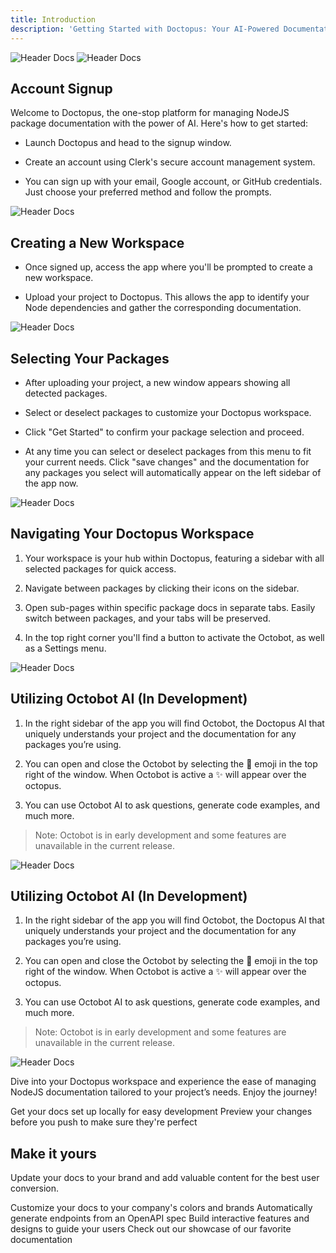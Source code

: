 ```yaml
---
title: Introduction
description: 'Getting Started with Doctopus: Your AI-Powered Documentation Browser for NodeJS Packages'
---
```


<img
  className="block dark:hidden"
  src="/images/headerdocs3.png"
  alt="Header Docs"
/>
<img
  className="hidden dark:block"
  src="/images/headerdocs3.png"
  alt="Header Docs"
/>

## Account Signup

Welcome to Doctopus, the one-stop platform for managing NodeJS package documentation with the power of AI. Here's how to get started:

- Launch Doctopus and head to the signup window.

- Create an account using Clerk's secure account management system.

- You can sign up with your email, Google account, or GitHub credentials. Just choose your preferred method and follow the prompts.

<img
  src="/images/accountsignup.png"
  alt="Header Docs"
/>

## Creating a New Workspace

- Once signed up, access the app where you'll be prompted to create a new workspace.

- Upload your project to Doctopus. This allows the app to identify your Node dependencies and gather the corresponding documentation.

<img
  src="/images/accountsignup.png"
  alt="Header Docs"
/>

## Selecting Your Packages

- After uploading your project, a new window appears showing all detected packages.

- Select or deselect packages to customize your Doctopus workspace.

- Click "Get Started" to confirm your package selection and proceed.

- At any time you can select or deselect packages from this menu to fit your current needs. Click "save changes" and the documentation for any packages you select will automatically appear on the left sidebar of the app now.

<img
  src="/images/packageselect.png"
  alt="Header Docs"
/>

## Navigating Your Doctopus Workspace

1. Your workspace is your hub within Doctopus, featuring a sidebar with all selected packages for quick access.

2. Navigate between packages by clicking their icons on the sidebar.

3. Open sub-pages within specific package docs in separate tabs. Easily switch between packages, and your tabs will be preserved.

4. In the top right corner you'll find a button to activate the Octobot, as well as a Settings menu.

<img
  src="/images/mainscreen.png"
  alt="Header Docs"
/>

## Utilizing Octobot AI (In Development)

1. In the right sidebar of the app you will find Octobot, the Doctopus AI that uniquely understands your project and the documentation for any packages you’re using.

2. You can open and close the Octobot by selecting the 🐙 emoji in the top right of the window. When Octobot is active a ✨ will appear over the octopus.

3. You can use Octobot AI to ask questions, generate code examples, and much more.

> Note: Octobot is in early development and some features are unavailable in the current release.

<img
  src="/images/octobot.png"
  alt="Header Docs"
/>

## Utilizing Octobot AI (In Development)

1. In the right sidebar of the app you will find Octobot, the Doctopus AI that uniquely understands your project and the documentation for any packages you’re using.

2. You can open and close the Octobot by selecting the 🐙 emoji in the top right of the window. When Octobot is active a ✨ will appear over the octopus.

3. You can use Octobot AI to ask questions, generate code examples, and much more.

> Note: Octobot is in early development and some features are unavailable in the current release.

<img
  src="/images/octobot.png"
  alt="Header Docs"
/>

Dive into your Doctopus workspace and experience the ease of managing NodeJS documentation tailored to your project’s needs. Enjoy the journey!

<CardGroup cols={2}>
  <Card
    title="Edit Your Docs"
    icon="pen-to-square"
    href="https://mintlify.com/docs/quickstart"
  >
    Get your docs set up locally for easy development
  </Card>
  <Card
    title="Preview Changes"
    icon="image"
    href="https://mintlify.com/docs/development"
  >
    Preview your changes before you push to make sure they're perfect
  </Card>
</CardGroup>

## Make it yours

Update your docs to your brand and add valuable content for the best user conversion.

<CardGroup cols={2}>
  <Card
    title="Customize Style"
    icon="palette"
    href="https://mintlify.com/docs/settings/global"
  >
    Customize your docs to your company's colors and brands
  </Card>
  <Card
    title="Reference APIs"
    icon="code"
    href="https://mintlify.com/docs/api-playground/openapi"
  >
    Automatically generate endpoints from an OpenAPI spec
  </Card>
  <Card
    title="Add Components"
    icon="screwdriver-wrench"
    href="https://mintlify.com/docs/components/accordion"
  >
    Build interactive features and designs to guide your users
  </Card>
  <Card
    title="Get Inspiration"
    icon="stars"
    href="https://mintlify.com/showcase"
  >
    Check out our showcase of our favorite documentation
  </Card>
</CardGroup>
